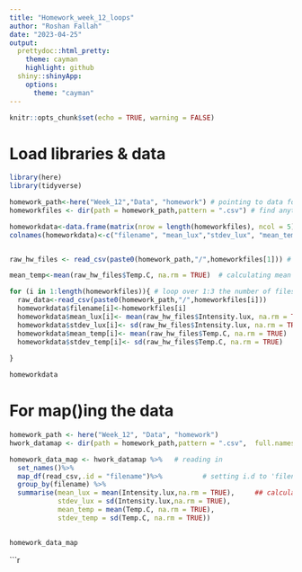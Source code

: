 ```yaml
---
title: "Homework_week_12_loops"
author: "Roshan Fallah"
date: "2023-04-25"
output: 
  prettydoc::html_pretty:
    theme: cayman
    highlight: github
  shiny::shinyApp:
    options:
      theme: "cayman"
---
```


```r
knitr::opts_chunk$set(echo = TRUE, warning = FALSE)
```

# Load libraries & data

```r
library(here)
library(tidyverse)

homework_path<-here("Week_12","Data", "homework") # pointing to data folder
homeworkfiles <- dir(path = homework_path,pattern = ".csv") # find anything csv in the folder

homeworkdata<-data.frame(matrix(nrow = length(homeworkfiles), ncol = 5)) # Creating 5 new column spaces for mean, stdeviation and filename of temp and lux 
colnames(homeworkdata)<-c("filename", "mean_lux","stdev_lux", "mean_temp", "stdev_temp") ## naming


raw_hw_files <- read_csv(paste0(homework_path,"/",homeworkfiles[1])) # reading new table in with 5 column spaces. 

mean_temp<-mean(raw_hw_files$Temp.C, na.rm = TRUE)  # calculating mean temp

for (i in 1:length(homeworkfiles)){ # loop over 1:3 the number of files 
  raw_data<-read_csv(paste0(homework_path,"/",homeworkfiles[i]))
  homeworkdata$filename[i]<-homeworkfiles[i]
  homeworkdata$mean_lux[i]<- mean(raw_hw_files$Intensity.lux, na.rm = TRUE)
  homeworkdata$stdev_lux[i]<- sd(raw_hw_files$Intensity.lux, na.rm = TRUE)
  homeworkdata$mean_temp[i]<- mean(raw_hw_files$Temp.C, na.rm = TRUE)
  homeworkdata$stdev_temp[i]<- sd(raw_hw_files$Temp.C, na.rm = TRUE)
  
} 

homeworkdata

```

# For map()ing the data

```r
homework_path <- here("Week_12", "Data", "homework")
hwork_datamap <- dir(path = homework_path,pattern = ".csv",  full.names = TRUE) # include csv files

homework_data_map <- hwork_datamap %>%   # reading in
  set_names()%>%  
  map_df(read_csv,.id = "filename")%>%          # setting i.d to 'filename'
  group_by(filename) %>%
  summarise(mean_lux = mean(Intensity.lux,na.rm = TRUE),     ## calculating mean and stdev of files
            stdev_lux = sd(Intensity.lux,na.rm = TRUE),
            mean_temp = mean(Temp.C, na.rm = TRUE),
            stdev_temp = sd(Temp.C, na.rm = TRUE))
             

homework_data_map


```

```r
